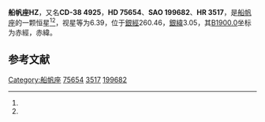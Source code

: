 {{Starbox begin
| name = 船帆座HZ
}}
{{Starbox observe
| epoch = [[J2000.0|J2000.0]]
| constell = [[船帆座|船帆座]]<ref name=SIMBAD>{{cite web
 | url=http://simbad.u-strasbg.fr/simbad/sim-id?Ident=HR+3517
 | title =Pulsating variable Star
 | publisher=Centre de Données astronomiques de Strasbourg
 | work=SIMBAD
 | accessdate=2012-07-13}}</ref><ref name=DATA>{{cite web
 | url=http://vizier.u-strasbg.fr/viz-bin/VizieR-5?-out.add=.&-source=5050&-corr=PK=HR&-out.max=9999&HR=3517
 | title =VizieR Detailed Page
 | accessdate=2012-07-13}}</ref>
| 星官 = 
| ra = {{RA|8|49|52.4}}<ref name=SIMBAD /><ref name=DATA />
| dec = {{DEC|-39|8|30}}<ref name=SIMBAD /><ref name=DATA />
| appmag_v = 6.39<ref name=SIMBAD /><ref name=DATA />
}}
{{Starbox character
| class = A5III<ref name=SIMBAD /><ref name=DATA />
| b-v = 0.23<ref name=SIMBAD /><ref name=DATA />
| u-b = <ref name=SIMBAD /><ref name=DATA />
| r-i = <ref name=SIMBAD /><ref name=DATA />
| variable = 
}}
{{Starbox astrometry
| radial_v = 
| prop_mo_ra = 9
| parallax = 
| p_error = 
}}
{{Starbox catalog
| names =CD-38 4925，[[SAO星表|SAO]] 199682，[[HD星表|HD]] 75654，[[HR星表|HR]] 3517}}
{{Starbox reference |Simbad=HR+3517}}
{{Starbox end}}

'''船帆座HZ'''，又名'''CD-38 4925'''，'''HD 75654'''、'''SAO 199682'''、'''HR 3517'''，是[[船帆座|船帆座]]的一颗恒星<ref name=SIMBAD /><ref name=DATA />，视星等为6.39，位于[[銀道座標系|銀經]]260.46，[[銀道座標系|銀緯]]3.05，其[[B1900.0|B1900.0]]坐标为赤經{{RA|8|46|5.8}}，赤緯{{DEC|-38|3.05|12}}。

== 参考文献 ==
{{reflist}}

{{star-stub}}

{{船帆座恒星}}
[[Category:船帆座|Category:船帆座]]
[[Category:HD和HDE天體|75654]]
[[Category:HR天體|3517]]
[[Category:SAO天體|199682]]